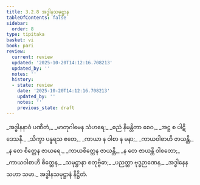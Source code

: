 ```yaml
---
title: 3.2.8 အဒ္ဓါနသမုဋ္ဌာန
tableOfContents: false
sidebar:
  order: 8
type: tipitaka
basket: vi
book: pari
review:
  current: review
  updated: '2025-10-20T14:12:16.708213'
  updated_by: ''
  notes: ''
  history:
  - state: review
    date: '2025-10-20T14:12:16.708213'
    updated_by: ''
    notes: ''
    previous_state: draft
---
```



<DynamicBreadcrumb />


<ReviewStatus review={frontmatter.review} showDetails={true} />

<HypothesisAnnotation frontmatter={frontmatter} />

<Division number="265" book="pari" e="ch" v="5" p="162">

<Paragraph number="1131" type="verses" book="pari">
_အဒ္ဓါနနာဝံ ပဏီတံ,_  
_မာတုဂါမေန သံဟရေ;_  
_ဓညံ နိမန္တိတာ စေဝ,_  
_အဋ္ဌ စ ပါဋိဒေသနီ._  

</Paragraph>

<Paragraph number="1132" type="verses" book="pari">
_သိက္ခာ ပန္နရသ ဧတေ,_  
_ကာယာ န ဝါစာ န မနာ;_  
_ကာယဝါစာဟိ ဇာယန္တိ,_  
_န တေ စိတ္တေန ဇာယရေ._  

</Paragraph>

<Paragraph number="1133" type="verses" book="pari">
_ကာယစိတ္တေန ဇာယန္တိ,_  
_န တေ ဇာယန္တိ ဝါစတော;_  
_ကာယဝါစာဟိ စိတ္တေန,_  
_သမုဋ္ဌာနာ စတုဗ္ဗိဓာ;_  
_ပညတ္တာ ဗုဒ္ဓဉာဏေန,_  
_အဒ္ဓါနေန သဟာ သမာ._  


</Paragraph>
</Division>

<Paragraph number="1134" type="center" book="pari">
အဒ္ဓါနသမုဋ္ဌာနံ နိဋ္ဌိတံ.
</Paragraph>